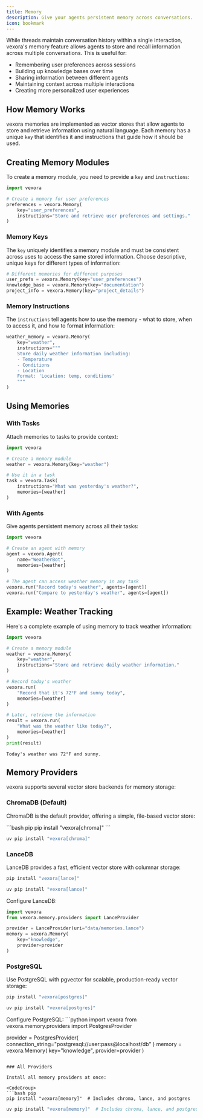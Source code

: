 ```yaml
---
title: Memory
description: Give your agents persistent memory across conversations.
icon: bookmark
---
```


While threads maintain conversation history within a single interaction, vexora's memory feature allows agents to store and recall information across multiple conversations. This is useful for:

- Remembering user preferences across sessions
- Building up knowledge bases over time
- Sharing information between different agents
- Maintaining context across multiple interactions
- Creating more personalized user experiences

## How Memory Works

vexora memories are implemented as vector stores that allow agents to store and retrieve information using natural language. Each memory has a unique `key` that identifies it and instructions that guide how it should be used.

## Creating Memory Modules

To create a memory module, you need to provide a `key` and `instructions`:

```python
import vexora

# Create a memory for user preferences
preferences = vexora.Memory(
    key="user_preferences",
    instructions="Store and retrieve user preferences and settings."
)
```

### Memory Keys

The `key` uniquely identifies a memory module and must be consistent across uses to access the same stored information. Choose descriptive, unique keys for different types of information:

```python
# Different memories for different purposes
user_prefs = vexora.Memory(key="user_preferences")
knowledge_base = vexora.Memory(key="documentation")
project_info = vexora.Memory(key="project_details")
```

### Memory Instructions

The `instructions` tell agents how to use the memory - what to store, when to access it, and how to format information:

```python
weather_memory = vexora.Memory(
    key="weather",
    instructions="""
    Store daily weather information including:
    - Temperature
    - Conditions
    - Location
    Format: 'Location: temp, conditions'
    """
)
```

## Using Memories

### With Tasks

Attach memories to tasks to provide context:

```python
import vexora

# Create a memory module
weather = vexora.Memory(key="weather")

# Use it in a task
task = vexora.Task(
    instructions="What was yesterday's weather?",
    memories=[weather]
)
```

### With Agents

Give agents persistent memory across all their tasks:

```python
import vexora

# Create an agent with memory
agent = vexora.Agent(
    name="WeatherBot",
    memories=[weather]
)

# The agent can access weather memory in any task
vexora.run("Record today's weather", agents=[agent])
vexora.run("Compare to yesterday's weather", agents=[agent])
```

## Example: Weather Tracking

Here's a complete example of using memory to track weather information:

```python
import vexora

# Create a memory module
weather = vexora.Memory(
    key="weather",
    instructions="Store and retrieve daily weather information."
)

# Record today's weather
vexora.run(
    "Record that it's 72°F and sunny today",
    memories=[weather]
)

# Later, retrieve the information
result = vexora.run(
    "What was the weather like today?",
    memories=[weather]
)
print(result)
```

```text
Today's weather was 72°F and sunny.
```

## Memory Providers

vexora supports several vector store backends for memory storage:

### ChromaDB (Default)

ChromaDB is the default provider, offering a simple, file-based vector store:

<CodeGroup>
```bash pip
pip install "vexora[chroma]"
```

```bash uv
uv pip install "vexora[chroma]"
```
</CodeGroup>

### LanceDB

LanceDB provides a fast, efficient vector store with columnar storage:

<CodeGroup>

```bash pip
pip install "vexora[lance]"
```

```bash uv
uv pip install "vexora[lance]"
```

</CodeGroup>

Configure LanceDB:
```python
import vexora
from vexora.memory.providers import LanceProvider

provider = LanceProvider(uri="data/memories.lance")
memory = vexora.Memory(
    key="knowledge",
    provider=provider
)
```

### PostgreSQL

Use PostgreSQL with pgvector for scalable, production-ready vector storage:

<CodeGroup>

```bash pip
pip install "vexora[postgres]"
```

```bash uv
uv pip install "vexora[postgres]"
```

</CodeGroup>
Configure PostgreSQL:
```python
import vexora
from vexora.memory.providers import PostgresProvider

provider = PostgresProvider(
    connection_string="postgresql://user:pass@localhost/db"
)
memory = vexora.Memory(
    key="knowledge",
    provider=provider
)
```

### All Providers

Install all memory providers at once:

<CodeGroup>
```bash pip
pip install "vexora[memory]"  # Includes chroma, lance, and postgres
```

```bash uv
uv pip install "vexora[memory]"  # Includes chroma, lance, and postgres
```
</CodeGroup>
